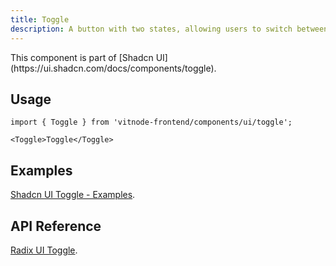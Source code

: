 ```yaml
---
title: Toggle
description: A button with two states, allowing users to switch between "on" and "off" modes.
---
```



<Callout title="Shadcn UI">
  This component is part of [Shadcn
  UI](https://ui.shadcn.com/docs/components/toggle).
</Callout>

## Usage

```tsx
import { Toggle } from 'vitnode-frontend/components/ui/toggle';
```

```tsx
<Toggle>Toggle</Toggle>
```

## Examples

[Shadcn UI Toggle - Examples](https://ui.shadcn.com/docs/components/toggle#examples).

## API Reference

[Radix UI Toggle](https://www.radix-ui.com/primitives/docs/components/toggle#api-reference).
